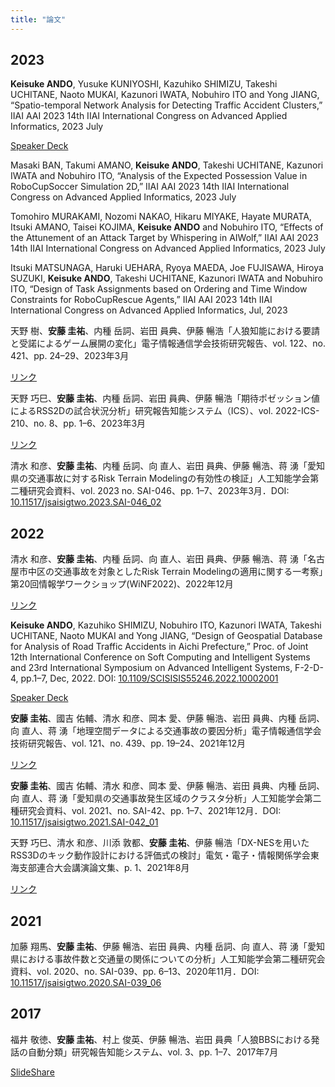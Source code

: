 ```yaml
---
title: "論文"
---
```


## 2023

**Keisuke ANDO**, Yusuke KUNIYOSHI, Kazuhiko SHIMIZU, Takeshi UCHITANE, Naoto MUKAI, Kazunori IWATA, Nobuhiro ITO and Yong JIANG, “Spatio-temporal Network Analysis for Detecting Traffic Accident Clusters,” IIAI AAI 2023 14th IIAI International Congress on Advanced Applied Informatics, 2023 July

<a href="https://speakerdeck.com/nononoexe/spatio-temporal-network-analysis-for-detecting-traffic-accident-clusters" class="icon-link"><i class="fa-brands fa-speaker-deck"></i> Speaker Deck</a>

Masaki BAN, Takumi AMANO, **Keisuke ANDO**, Takeshi UCHITANE, Kazunori IWATA and Nobuhiro ITO, “Analysis of the Expected Possession Value in RoboCupSoccer Simulation 2D,” IIAI AAI 2023 14th IIAI International Congress on Advanced Applied Informatics, 2023 July

Tomohiro MURAKAMI, Nozomi NAKAO, Hikaru MIYAKE, Hayate MURATA, Itsuki AMANO, Taisei KOJIMA, **Keisuke ANDO** and Nobuhiro ITO, “Effects of the Attunement of an Attack Target by Whispering in AIWolf,” IIAI AAI 2023 14th IIAI International Congress on Advanced Applied Informatics, 2023 July

Itsuki MATSUNAGA, Haruki UEHARA, Ryoya MAEDA, Joe FUJISAWA, Hiroya SUZUKI, **Keisuke ANDO**, Takeshi UCHITANE, Kazunori IWATA and Nobuhiro ITO, “Design of Task Assignments based on Ordering and Time Window Constraints for RoboCupRescue Agents,” IIAI AAI 2023 14th IIAI International Congress on Advanced Applied Informatics, Jul, 2023

天野 樹、**安藤 圭祐**、内種 岳詞、岩田 員典、伊藤 暢浩「人狼知能における要請と受諾によるゲーム展開の変化」電子情報通信学会技術研究報告、vol. 122、no. 421、pp. 24--29、2023年3月

<a href="https://ken.ieice.org/ken/paper/202303118Ct0/" class="icon-link"><i class="fa-solid fa-link"></i> リンク</a>

天野 巧巳、**安藤 圭祐**、内種 岳詞、岩田 員典、伊藤 暢浩「期待ポゼッション値によるRSS2Dの試合状況分析」研究報告知能システム（ICS）、vol. 2022-ICS-210、no. 8、pp. 1--6、2023年3月

<a href="http://id.nii.ac.jp/1001/00224976/" class="icon-link"><i class="fa-solid fa-link"></i> リンク</a>

清水 和彦、**安藤 圭祐**、内種 岳詞、向 直人、岩田 員典、伊藤 暢浩、蒋 湧「愛知県の交通事故に対するRisk Terrain Modelingの有効性の検証」人工知能学会第二種研究会資料、vol. 2023 no. SAI-046、pp. 1--7、2023年3月．DOI: [10.11517/jsaisigtwo.2023.SAI-046_02](https://doi.org/10.11517/jsaisigtwo.2023.SAI-046_02)

## 2022

清水 和彦、**安藤 圭祐**、内種 岳詞、向 直人、岩田 員典、伊藤 暢浩、蒋 湧「名古屋市中区の交通事故を対象としたRisk Terrain Modelingの適用に関する一考察」第20回情報学ワークショップ(WiNF2022)、2022年12月

<a href="https://sites.google.com/view/winf2022/" class="icon-link"><i class="fa-solid fa-link"></i> リンク</a>

**Keisuke ANDO**, Kazuhiko SHIMIZU, Nobuhiro ITO, Kazunori IWATA, Takeshi UCHITANE, Naoto MUKAI and Yong JIANG, “Design of Geospatial Database for Analysis of Road Traffic Accidents in Aichi Prefecture,” Proc. of Joint 12th International Conference on Soft Computing and Intelligent Systems and 23rd International Symposium on Advanced Intelligent Systems, F-2-D-4, pp.1--7, Dec, 2022. DOI: [10.1109/SCISISIS55246.2022.10002001](https://doi.org/10.1109/SCISISIS55246.2022.10002001)

<a href="https://speakerdeck.com/nononoexe/design-of-geospatial-database-for-analysis-of-road-traffic-accidents-in-aichi-prefecture" class="icon-link"><i class="fa-brands fa-speaker-deck"></i> Speaker Deck</a>

**安藤 圭祐**、國吉 佑輔、清水 和彦、岡本 愛、伊藤 暢浩、岩田 員典、内種 岳詞、向 直人、蒋 湧「地理空間データによる交通事故の要因分析」電子情報通信学会技術研究報告、vol. 121、no. 439、pp. 19--24、2021年12月

<a href="https://ken.ieice.org/ken/paper/20220312FCjT/" class="icon-link"><i class="fa-solid fa-link"></i> リンク</a>

**安藤 圭祐**、國吉 佑輔、清水 和彦、岡本 愛、伊藤 暢浩、岩田 員典、内種 岳詞、向 直人、蒋 湧「愛知県の交通事故発生区域のクラスタ分析」人工知能学会第二種研究会資料、vol. 2021、no. SAI-42、pp. 1--7、2021年12月．DOI: [10.11517/jsaisigtwo.2021.SAI-042_01](https://doi.org/10.11517/jsaisigtwo.2021.SAI-042_01)

天野 巧巳、清水 和彦、川添 敦都、**安藤 圭祐**、伊藤 暢浩「DX-NESを用いたRSS3Dのキック動作設計における評価式の検討」電気・電子・情報関係学会東海支部連合大会講演論文集、p. 1、2021年8月  

<a href="https://jglobal.jst.go.jp/detail?JGLOBAL_ID=202202215633408391" class="icon-link"><i class="fa-solid fa-link"></i> リンク</a>


## 2021

加藤 翔馬、**安藤 圭祐**、伊藤 暢浩、岩田 員典、内種 岳詞、向 直人、蒋 湧「愛知県における事故件数と交通量の関係についての分析」人工知能学会第二種研究会資料、vol. 2020、no. SAI-039、pp. 6--13、2020年11月．DOI: [10.11517/jsaisigtwo.2020.SAI-039_06](https://doi.org/10.11517/jsaisigtwo.2020.SAI-039_06)

## 2017

福井 敬徳、**安藤 圭祐**、村上 俊英、伊藤 暢浩、岩田 員典「人狼BBSにおける発話の自動分類」研究報告知能システム、vol. 3、pp. 1--7、2017年7月

<a href="https://www.slideshare.net/TakanoriFukui/bbs-80930597" class="icon-link"><i class="fa-brands fa-slideshare"></i> SlideShare</a>
